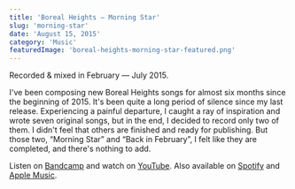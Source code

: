 ```yaml
---
title: 'Boreal Heights — Morning Star'
slug: 'morning-star'
date: 'August 15, 2015'
category: 'Music'
featuredImage: 'boreal-heights-morning-star-featured.png'
---
```


Recorded & mixed in February — July 2015.

I've been composing new Boreal Heights songs for almost six months since the
beginning of 2015. It's been quite a long period of silence since my last
release. Experiencing a painful departure, I caught a ray of inspiration and
wrote seven original songs, but in the end, I decided to record only two of
them. I didn't feel that others are finished and ready for publishing. But those
two, “Morning Star” and “Back in February”, I felt like they are completed, and
there's nothing to add.

Listen on [Bandcamp](https://borealheights.bandcamp.com/music) and watch on
[YouTube](https://www.youtube.com/@eagrigorev). Also available on
[Spotify](https://open.spotify.com/artist/6sYGw9icM29bZlcTCyHY39) and
[Apple Music](https://music.apple.com/us/artist/boreal-heights/1465971446).
